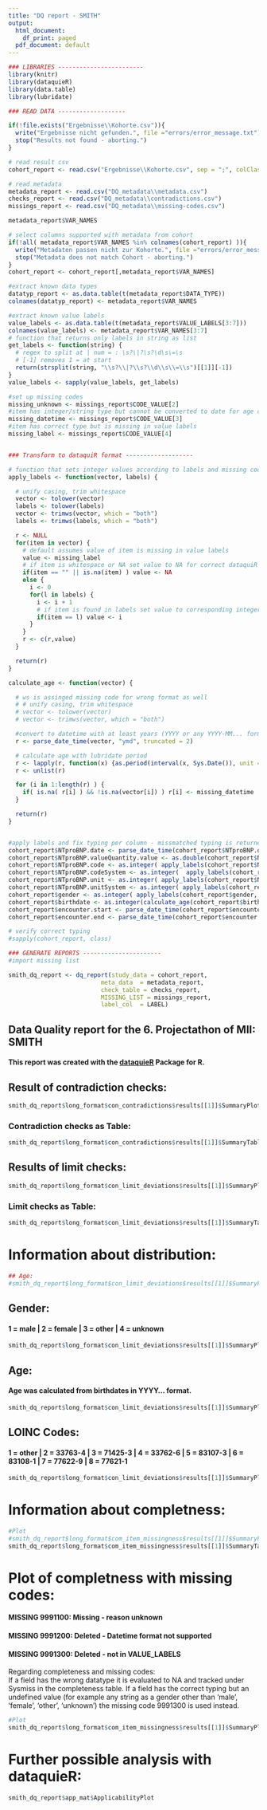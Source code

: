 ```yaml
---
title: "DQ report - SMITH"
output:
  html_document:
    df_print: paged
  pdf_document: default
---
```



```r
### LIBRARIES ------------------------
library(knitr)
library(dataquieR)
library(data.table)
library(lubridate)

```

```r
### READ DATA -------------------

if(!file.exists("Ergebnisse\\Kohorte.csv")){
  write("Ergebnisse nicht gefunden.", file ="errors/error_message.txt")
  stop("Results not found - aborting.")
}

# read result csv
cohort_report <- read.csv("Ergebnisse\\Kohorte.csv", sep = ";", colClasses = "character")

# read metadata
metadata_report <- read.csv("DQ_metadata\\metadata.csv")
checks_report <- read.csv("DQ_metadata\\contradictions.csv")
missings_report <- read.csv("DQ_metadata\\missing-codes.csv")

metadata_report$VAR_NAMES

# select columns supported with metadata from cohort
if(!all( metadata_report$VAR_NAMES %in% colnames(cohort_report) )){
  write("Metadaten passen nicht zur Kohorte.", file ="errors/error_message.txt")
  stop("Metadata does not match Cohort - aborting.")
}
cohort_report <- cohort_report[,metadata_report$VAR_NAMES]

#extract known data types
datatyp_report <- as.data.table(t(metadata_report$DATA_TYPE))
colnames(datatyp_report) <- metadata_report$VAR_NAMES

#extract known value labels
value_labels <- as.data.table(t(metadata_report$VALUE_LABELS[3:7]))
colnames(value_labels) <- metadata_report$VAR_NAMES[3:7]
# function that returns only labels in string as list
get_labels <- function(string) {
  # regex to split at | num = : \s?\|?\s?\d\s\=\s
  # [-1] removes 1 = at start
  return(strsplit(string, "\\s?\\|?\\s?\\d\\s\\=\\s")[[1]][-1])
}
value_labels <- sapply(value_labels, get_labels)

#set up missing codes
missing_unknown <- missings_report$CODE_VALUE[2]
#item has integer/string type but cannot be converted to date for age calculation
missing_datetime <- missings_report$CODE_VALUE[3]
#item has correct type but is missing in value labels
missing_label <- missings_report$CODE_VALUE[4]


### Transform to dataquiR format -------------------

# function that sets integer values according to labels and missing codes
apply_labels <- function(vector, labels) {

  # unify casing, trim whitespace
  vector <- tolower(vector)
  labels <- tolower(labels)
  vector <- trimws(vector, which = "both")
  labels <- trimws(labels, which = "both")

  r <- NULL
  for(item in vector) {
    # default assumes value of item is missing in value labels
    value <- missing_label
    # if item is whitespace or NA set value to NA for correct dataquiR missingness
    if(item == "" || is.na(item) ) value <- NA
    else {
      i <- 0
      for(l in labels) {
        i <- i + 1
        # if item is found in labels set value to corresponding integer
        if(item == l) value <- i
      }
    }
    r <- c(r,value)
  }

  return(r)
}

calculate_age <- function(vector) {

  # ws is assinged missing code for wrong format as well
  # # unify casing, trim whitespace
  # vector <- tolower(vector)
  # vector <- trimws(vector, which = "both")

  #convert to datetime with at least years (YYYY or any YYYY-MM... format)
  r <- parse_date_time(vector, "ymd", truncated = 2)

  # calculate age with lubridate period
  r <- lapply(r, function(x) {as.period(interval(x, Sys.Date()), unit = "year")$year} )
  r <- unlist(r)

  for (i in 1:length(r) ) {
    if( is.na( r[i] ) && !is.na(vector[i]) ) r[i] <- missing_datetime
  }

  return(r)
}


#apply labels and fix typing per column - missmatched typing is returned as NA (NOT as missing code)
cohort_report$NTproBNP.date <- parse_date_time(cohort_report$NTproBNP.date, "ymd", truncated = 2)
cohort_report$NTproBNP.valueQuantity.value <- as.double(cohort_report$NTproBNP.valueQuantity.value)
cohort_report$NTproBNP.code <- as.integer( apply_labels(cohort_report$NTproBNP.code, value_labels$NTproBNP.code) )
cohort_report$NTproBNP.codeSystem <- as.integer(  apply_labels(cohort_report$NTproBNP.codeSystem, value_labels$NTproBNP.codeSystem) )
cohort_report$NTproBNP.unit <- as.integer( apply_labels(cohort_report$NTproBNP.unit, value_labels$NTproBNP.unit) )
cohort_report$NTproBNP.unitSystem <- as.integer( apply_labels(cohort_report$NTproBNP.unitSystem, value_labels$NTproBNP.unitSystem) )
cohort_report$gender <- as.integer( apply_labels(cohort_report$gender, value_labels$gender) )
cohort_report$birthdate <- as.integer(calculate_age(cohort_report$birthdate))
cohort_report$encounter.start <- parse_date_time(cohort_report$encounter.start, "ymd", truncated = 2)
cohort_report$encounter.end <- parse_date_time(cohort_report$encounter.end, "ymd", truncated = 2)

# verify correct typing
#sapply(cohort_report, class)

```

```r
### GENERATE REPORTS ----------------------
#import missing list

smith_dq_report <- dq_report(study_data = cohort_report,
                          meta_data  = metadata_report,
                          check_table = checks_report,
                          MISSING_LIST = missings_report,
                          label_col  = LABEL)

```

## Data Quality report for the 6. Projectathon of MII: SMITH

#### This report was created with the [dataquieR](https://dataquality.ship-med.uni-greifswald.de/tutorials2.html) Package for R.

## Result of contradiction checks:  
```r

smith_dq_report$long_format$con_contradictions$results[[1]]$SummaryPlot


```

### Contradiction checks as Table:

```r

smith_dq_report$long_format$con_contradictions$results[[1]]$SummaryTable

```

## Results of limit checks:  
```r

smith_dq_report$long_format$con_limit_deviations$results[[1]]$SummaryPlotList$ntprobnp

```

### Limit checks as Table:

```r

smith_dq_report$long_format$con_limit_deviations$results[[1]]$SummaryTable

```

# Information about distribution:  
  
```r
## Age:
#smith_dq_report$long_format$con_limit_deviations$results[[1]]$SummaryPlotList$birthdate

```

## Gender:  
#### 1 = male | 2 = female | 3 = other | 4 = unknown  
```r

smith_dq_report$long_format$con_limit_deviations$results[[1]]$SummaryPlotList$gender

```

## Age:  
#### Age was calculated from birthdates in YYYY... format.
```r

smith_dq_report$long_format$con_limit_deviations$results[[1]]$SummaryPlotList$age

```

## LOINC Codes:  
#### 1 = other | 2 = 33763-4 | 3 = 71425-3 | 4 = 33762-6 | 5 = 83107-3 | 6 =  83108-1 | 7 = 77622-9 | 8 = 77621-1 
```r

smith_dq_report$long_format$con_limit_deviations$results[[1]]$SummaryPlotList$NTproBNP.code

```


# Information about completness: 

```r

#Plot
#smith_dq_report$long_format$com_item_missingness$results[[1]]$SummaryPlot
smith_dq_report$long_format$com_item_missingness$results[[1]]$SummaryTable


```

# Plot of completness with missing codes:
#### MISSING 9991100: Missing - reason unknown
#### MISSING 9991200: Deleted - Datetime format not supported
#### MISSING 9991300: Deleted - not in VALUE_LABELS
Regarding completeness and missing codes:   
If a field has the wrong datatype it is evaluated to NA and tracked under Sysmiss in the completeness table. If a field has the correct typing but an undefined value (for example any string as a gender other than 'male', 'female', 'other', 'unknown') the missing code 9991300 is used instead.
```r

#Plot
smith_dq_report$long_format$com_item_missingness$results[[1]]$SummaryPlot


```

# Further possible analysis with dataquieR:    
```r

smith_dq_report$app_mat$ApplicabilityPlot

```